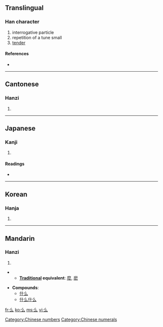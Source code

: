 {{see|幺|麼}}<!-- may be replaced by zh-forms -->
==Translingual==
{{stroke order|type=animate}}

===Han character===
{{Han char|rn=4|rad=丿|as=02|sn=3|four=2073<sub>2</sub>|canj=竹戈 (HI)}}

# interrogative particle
# repetition of a tune small
# [[tender]]

====References====
* {{Han ref|kx=0082.030|dkj=00121|dj=0165.090|hdz=10033.020|uh=4E48|ud=20040|bh=A45C|bd=42076}}

[[Category:Chinese numbers]]
[[Category:Chinese numerals]]
----

==Cantonese==

===Hanzi===
{{yue-hanzi|jyut=|y=mo1}}

# {{defn|Cantonese}}

----

==Japanese==

===Kanji===
{{ja-kanji|grade=|rs=丿02}}

# {{defn|Japanese}}

====Readings====
* {{ja-readings|on=[[えう]] (eu)|kun=}}

----

==Korean==

===Hanja===
{{ko-hanja|hangeul=[[요]]|rv=yo|mr=yo}}

# {{defn|Korean}}

----

==Mandarin==

===Hanzi===
{{cmn-hanzi|sim=幺|pin=[[ma]] ([[ma5]]), [[me]] ([[me5]]), [[mǒ]] ([[mo3]]), [[mo]] ([[mo5]]), [[yāo]] ([[yao1]])|wg=ma<sup>5</sup>, *me<sup>5</sup>, mo<sup>3</sup>, mo<sup>5</sup>, yao<sup>1</sup>}}

# {{defn|Mandarin}}
** '''[[Traditional Chinese|Traditional]] equivalent''': [[麼]], [[麽]]

* '''Compounds''':
** [[什么]]
** [[什么什么]]

[[fr:么]]
[[ko:么]]
[[ms:么]]
[[vi:么]]